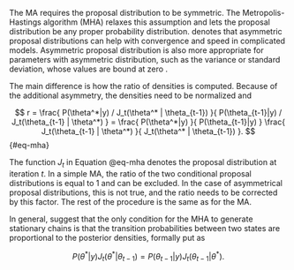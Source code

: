 The MA requires the proposal distribution to be symmetric. The Metropolis-Hastings algorithm (MHA) relaxes this
assumption and lets the proposal distribution be any proper probability distribution.
\parencite[Chap. 11.2]{Gelman2014_BayesianDataAnalysis} denotes that asymmetric proposal distributions can help with
convergence and speed in complicated models. Asymmetric proposal distribution is also more appropriate for parameters
with asymmetric distribution, such as the variance or standard deviation, whose values are bound at zero
\parencite[9.2.1]{McElreath2020_StatisticalRethinkingBayesian}.

The main difference is how the ratio of densities is computed. Because of the additional asymmetry, the densities need
to be normalized and

$$
r = \frac{
 P(\theta^*|y) / J_t(\theta^* | \theta_{t-1})
}{
 P(\theta_{t-1}|y) / J_t(\theta_{t-1} | \theta^*)
} = \frac{
 P(\theta^*|y)
}{
 P(\theta_{t-1}|y)
} \frac{
 J_t(\theta_{t-1} | \theta^*)
}{
 J_t(\theta^* | \theta_{t-1})
}.
$$ {#eq-mha}

The function $J_t$ in Equation @eq-mha denotes the proposal distribution at iteration $t$. In a simple MA, the ratio of
the two conditional proposal distributions is equal to 1 and can be excluded. In the case of asymmetrical proposal
distributions, this is not true, and the ratio needs to be corrected by this factor. The rest of the procedure is the
same as for the MA.

In general, \parencite[Chap. 6.8]{Hebak2013_StatistickeMysleniNastroje} suggest that the only condition for the MHA to
generate stationary chains is that the transition probabilities between two states are proportional to the posterior
densities, formally put as

$$
P(\theta^*|y) J_t(\theta^* | \theta_{t-1}) = P(\theta_{t-1}|y) J_t(\theta_{t-1} | \theta^*).
$$